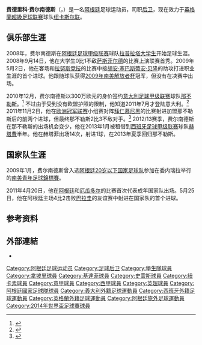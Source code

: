 {{noteTA|G1=football|G2=意甲|G3=南美球會|G4=西甲
|1=zh-hans:费德里科;zh-hk:費達歷高;zh-tw:費德里科
|2=zh:费尔南德斯;zh-cn:费尔南德斯;zh-tw:費南德茲;zh-hk:費南迪斯;}}
{{Infobox football biography
|name        = 费德里科·费尔南德斯<br>Federico Fernández
|image       = Federico Fernández.jpg
|image_size  = 200
|fullname    = Federico Fernández<ref>{{cite web |title=Squads for 2016/17 Premier League confirmed |url=https://www.premierleague.com/news/84136 |publisher=Premier League |date=1 September 2016 |accessdate=15 September 2016 |archive-date=2019-08-25 |archive-url=https://web.archive.org/web/20190825133717/https://www.premierleague.com/news/84136 |dead-url=no }}</ref>
|height      = 1.96 m<ref>{{cite news|title=2014 FIFA World Cup Brazil: List of Players|url=http://www.fifadata.com/document/fwc/2014/pdf/fwc_2014_squadlists.pdf|publisher=[[FIFA|FIFA]]|format=PDF|page=2|date=11 June 2014|accessdate=15 October 2014|archive-date=2020-02-01|archive-url=https://web.archive.org/web/20200201131956/https://www.fifadata.com/document/fwc/2014/pdf/fwc_2014_squadlists.pdf|dead-url=no}}</ref>
|birth_date  = {{birth date and age|1989|2|21|df=y}}
|birth_place = {{ARG}}{{link-en|特雷斯阿尔加罗波斯|Tres Algarrobos}}
|currentclub = [[纽卡斯尔联足球俱乐部|纽卡斯尔联]]
|clubnumber  = 18
|position= [[后卫_(足球)|后卫]]
|youthyears1=   
|youthclubs1=    
|years1= 2008–2011
|clubs1= [[拉普拉塔大学生|拉普拉塔大学生]]
|caps1= 59
|goals1= 4 
|years2= 2011–2014      
|clubs2= [[那不勒斯足球俱乐部|那不勒斯]]       
|caps2= 44
|goals2= 0
|years3= 2013 
|clubs3= → [[赫塔費足球俱樂部|赫塔費]] (租借) 
|caps3= 14 
|goals3= 1
|years4 = 2014–2018
|clubs4 = [[斯旺西城足球俱乐部|斯旺西]]
|caps4  = 118
|goals4 = 2
|years5 = 2018–
|clubs5 = [[纽卡斯尔联足球俱乐部|纽卡斯尔联]]
|caps5 = 68
|goals5 = 2
|nationalyears1= 2009
|nationalteam1= [[阿根廷20岁以下国家足球队|阿根廷U20]]
|nationalcaps1= 2  
|nationalgoals1= 0 
|nationalyears2= 2011–2014
|nationalteam2= [[阿根廷国家足球队|阿根廷]]
|nationalcaps2= 32
|nationalgoals2= 3
|pcupdate= 2021年4月11日
|ntupdate= 
}}
'''费德里科·费尔南德斯'''（{{lang|es|'''Federico Fernández'''}}，{{bd|1989年|2月21日|catIdx=Fernandez, Federico}}）是一名[[阿根廷|阿根廷]]足球运动员，司职[[后卫_(足球)|后卫]]，现在效力于[[英格蘭超級足球联赛|英格蘭超級足球联赛]]球队[[纽卡斯尔联足球俱乐部|纽卡斯尔联]]。

==俱乐部生涯==
2008年，费尔南德斯在[[阿根廷足球甲级联赛|阿根廷足球甲级联赛]]球队[[拉普拉塔大学生|拉普拉塔大学生]]开始足球生涯。2008年9月14日，他在大学生0比1不敌[[萨斯菲尔德足球俱乐部|萨斯菲尔德]]的比赛上演联赛首秀。2009年5月2日，他在客场和[[拉努斯竞技俱乐部|拉努斯竞技]]的比赛中接[[胡安·塞巴斯蒂安·贝隆|胡安·塞巴斯蒂安·贝隆]]的助攻打进职业生涯的首个进球。他跟随球队获得[[2009年南美解放者杯|2009年南美解放者杯]]冠军，但没有在决赛中出场。

2010年12月，费尔南德斯以300万欧元的身价签约[[意大利足球甲级联赛|意大利足球甲级联赛]]球队[[那不勒斯足球俱乐部|那不勒斯]]。<ref>{{cite news|url=http://www.diariohoy.net/accion-verNota-id-118592-titulo-%E2%80%9CTodo_esto_es_un_sueo_y_un_premio_para_m%E2%80%9D|title=Todo esto es un sueño y un premio para mí|date=2010-12-21|accessdate=27 December 2010|work=Diary Hoy|language=es|archive-url=https://web.archive.org/web/20110723095322/http://www.diariohoy.net/accion-verNota-id-118592-titulo-%E2%80%9CTodo_esto_es_un_sueo_y_un_premio_para_m%E2%80%9D|archive-date=2011-07-23|dead-url=yes}}</ref> 不过由于受到没有欧盟护照的限制，他知道2011年7月才登陆意大利。<ref>{{cite news|url=http://sport.sky.it/sport/calciomercato/2010/12/26/napoli_preso_difensore_fernandez_.html|title=Il Napoli gioca in difesa, ecco Fernandez|date=26 December 2010|accessdate=27 December 2010|work=Sky Italia|language=it|archive-url=https://web.archive.org/web/20131003160740/http://sport.sky.it/sport/calciomercato/2010/12/26/napoli_preso_difensore_fernandez_.html|archive-date=2013-10-03|dead-url=yes}}</ref> 2011年11月2日，他在[[2011–12年歐洲聯賽冠軍盃|欧洲冠军联赛]]小组赛对阵[[拜仁慕尼黑足球俱乐部|拜仁慕尼黑]]的比赛射进加盟那不勒斯后的前两个进球，但最终那不勒斯2比3不敌对手。<ref>{{cite news | url=http://www.guardian.co.uk/football/2011/nov/02/bayern-munich-napoli-champions-league | location=London | work=The Guardian | title=Bayern Munich 3-2 Napoli | date=2 November 2011 | accessdate=2013-09-23 | archive-date=2012-06-15 | archive-url=https://web.archive.org/web/20120615171149/http://www.guardian.co.uk/football/2011/nov/02/bayern-munich-napoli-champions-league | dead-url=no }}</ref> 2012/13赛季，费尔南德斯在那不勒斯的出场机会变少，他在2013年1月被租借到[[西班牙足球甲级联赛|西班牙足球甲级联赛]]球队[[赫塔費足球俱樂部|赫塔費]]半年。他在赫塔菲出场14次，射进1球，在2013年夏季回归那不勒斯。

==国家队生涯==
2009年1月，费尔南德斯曾入选[[阿根廷20岁以下国家足球队|阿根廷20岁以下国家足球队]]参加在委内瑞拉举行的[[南美青年足球錦標賽|南美青年足球錦標賽]]。

2011年4月20日，他在[[阿根廷国家足球队|阿根廷]]和[[厄瓜多尔国家足球队|厄瓜多尔]]的比赛首次代表成年国家队出场。5月25日，他在阿根廷主场4比2击败[[巴拉圭国家足球队|巴拉圭]]的友谊赛中射进在国家队的首个进球。

==参考资料==
{{reflist}}

==外部連結==
*{{Soccerway}}

{{纽卡斯尔联球员名单}}
{{2014年世界盃足球賽阿根廷參賽名單}}

{{DEFAULTSORT:Fernandez, Federico}}
[[Category:阿根廷足球运动员|Category:阿根廷足球运动员]]
[[Category:足球后卫|Category:足球后卫]]
[[Category:學生隊球員|Category:學生隊球員]]
[[Category:拿坡里球員|Category:拿坡里球員]]
[[Category:基達菲球員|Category:基達菲球員]]
[[Category:史雲斯球員|Category:史雲斯球員]]
[[Category:紐卡素球員|Category:紐卡素球員]]
[[Category:意甲球員|Category:意甲球員]]
[[Category:西甲球員|Category:西甲球員]]
[[Category:英超球員|Category:英超球員]]
[[Category:阿根廷國家足球隊球員|Category:阿根廷國家足球隊球員]]
[[Category:義大利外籍足球運動員|Category:義大利外籍足球運動員]]
[[Category:西班牙外籍足球運動員|Category:西班牙外籍足球運動員]]
[[Category:英格蘭外籍足球運動員|Category:英格蘭外籍足球運動員]]
[[Category:阿根廷旅外足球運動員|Category:阿根廷旅外足球運動員]]
[[Category:2014年世界盃足球賽球員|Category:2014年世界盃足球賽球員]]